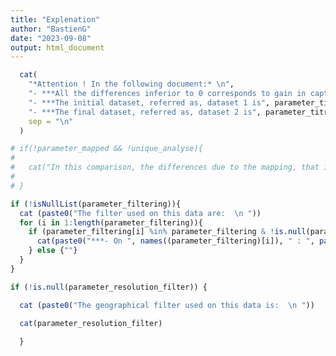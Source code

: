 ```yaml
---
title: "Explenation"
author: "BastienG"
date: "2023-09-08"
output: html_document
---
```


```r

  cat(
    "*Attention ! In the following document:* \n",
    "- ***All the differences inferior to 0 corresponds to gain in captures.*** \n", 
    "- ***The initial dataset, referred as, dataset 1 is", parameter_titre_dataset_1, "*** \n",
    "- ***The final dataset, referred as, dataset 2 is", parameter_titre_dataset_2, "***", 
    sep = "\n"
  )

```

```r

# if(!parameter_mapped && !unique_analyse){
#   
#   cat("In this comparison, the differences due to the mapping, that is to say, the renaming of codes to harmonize data, will not be presented. The recap of the mapping is presented in the annex.", sep = "\n")
#   
# }


```


<!-- ```{r checkifnodiff,  eval=!unique_analyse , results='asis'} -->

<!-- if (identical(init, final)) { -->

<!--   cat("There are no differences between the two datasets; this step is not changing the data in any way") -->

<!--   knitr::knit_exit(fully = FALSE) -->

<!-- } -->

<!-- ``` -->


```r

if (!isNullList(parameter_filtering)){
  cat (paste0("The filter used on this data are:  \n "))
  for (i in 1:length(parameter_filtering)){
    if (parameter_filtering[i] %in% parameter_filtering & !is.null(parameter_filtering[[i]])){
      cat(paste0("***- On ", names((parameter_filtering)[i]), " : ", paste((parameter_filtering)[[i]], collapse = " ; "),"*** \n"))
    } else {""}
  }
}

if (!is.null(parameter_resolution_filter)) {

  cat (paste0("The geographical filter used on this data is:  \n "))

  cat(parameter_resolution_filter)
    
  }


```

